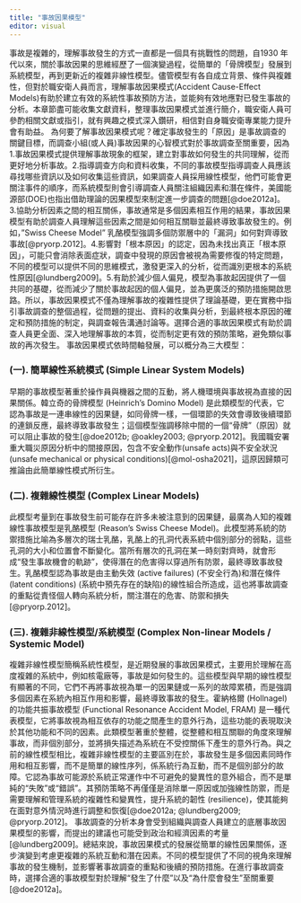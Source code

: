 ```yaml
---
title: "事故因果模型"
editor: visual
---
```


事故是複雜的，理解事故發生的方式一直都是一個具有挑戰性的問題，自1930 年代以來，關於事故因果的思維經歷了一個演變過程，從簡單的「骨牌模型」發展到系統模型，再到更新近的複雜非線性模型。儘管模型有各自成立背景、條件與複雜性，但對於職安衛人員而言，理解事故因果模式(Accident Cause-Effect Models)有助於建立有效的系統性事故預防方法，並能夠有效地應對已發生事故的分析。本章節盡可能收集文獻資料，整理事故因果模式並進行簡介，職安衛人員可參酌相關文獻或指引，就有興趣之模式深入鑽研，相信對自身職安衛專業能力提升會有助益。 為何要了解事故因果模式呢？確定事故發生的「原因」是事故調查的關鍵目標，而調查小組(或人員)事故因果的心智模式對於事故調查至關重要，因為1.事故因果模式提供理解事故現象的框架，建立對事故如何發生的共同理解，從而更好地分析事故。2.指導調查方向和資料收集，不同的事故模型指導調查人員應該尋找哪些資訊以及如何收集這些資訊，如果調查人員採用線性模型，他們可能會更關注事件的順序，而系統模型則會引導調查人員關注組織因素和潛在條件，美國能源部(DOE)也指出借助理論的因果模型來制定進一步調查的問題[@doe2012a]。3.協助分析因素之間的相互關係，事故通常是多個因素相互作用的結果，事故因果模型有助於調查人員理解這些因素之間是如何相互關聯並最終導致事故發生的。例如，”Swiss Cheese Model” 乳酪模型強調多個防禦層中的「漏洞」如何對齊導致事故[@pryorp.2012]。4.影響對「根本原因」的認定，因為未找出真正「根本原因」，可能只會消除表面症狀，調查中發現的原因會被視為需要修復的特定問題，不同的模型可以提供不同的思維模式，激發更深入的分析，從而識別更根本的系統性原因[@lundberg2009]。5.有助於減少個人偏見，模型為事故起因提供了一個共同的基礎，從而減少了關於事故起因的個人偏見，並為更廣泛的預防措施開啟思路。所以，事故因果模式不僅為理解事故的複雜性提供了理論基礎，更在實務中指引事故調查的整個過程，從問題的提出、資料的收集與分析，到最終根本原因的確定和預防措施的制定，與調查報告溝通討論等。選擇合適的事故因果模式有助於調查人員更全面、深入地理解事故的本質，從而制定更有效的預防策略，避免類似事故的再次發生。 事故因果模式依時間軸發展，可以概分為三大模型：

### (一). 簡單線性系統模式 (Simple Linear System Models)

早期的事故模型著重於操作員與機器之間的互動，將人機環境與事故視為直接的因果關係。韓立奇的骨牌模型 (Heinrich's Domino Model) 是此類模型的代表，它認為事故是一連串線性的因果鏈，如同骨牌一樣，一個環節的失效會導致後續環節的連鎖反應，最終導致事故發生；這個模型強調移除中間的一個“骨牌”（原因）就可以阻止事故的發生[@doe2012b; @oakley2003; @pryorp.2012]。我國職安署重大職災原因分析中的間接原因，包含不安全動作(unsafe acts)與不安全狀況(unsafe mechanical or physical conditions)[@mol-osha2021]，這原因歸類可推論由此簡單線性模式所衍生。

### (二). 複雜線性模型 (Complex Linear Models)

此模型考量到在事故發生前可能存在許多未被注意到的因果鏈，最廣為人知的複雜線性事故模型是乳酪模型 (Reason’s Swiss Cheese Model)。此模型將系統的防禦措施比喻為多層次的瑞士乳酪，乳酪上的孔洞代表系統中個別部分的弱點，這些孔洞的大小和位置會不斷變化。當所有層次的孔洞在某一時刻對齊時，就會形成“發生事故機會的軌跡”，使得潛在的危害得以穿過所有防禦，最終導致事故發生。乳酪模型認為事故是由主動失效 (active failures) (不安全行為)和潛在條件(latent conditions) (系統中預先存在的缺陷)的線性組合所造成，這也將事故調查的重點從責怪個人轉向系統分析，關注潛在的危害、防禦和損失[@pryorp.2012]。

### (三). 複雜非線性模型/系統模型 (Complex Non-linear Models / Systemic Model)

複雜非線性模型簡稱系統性模型，是近期發展的事故因果模式，主要用於理解在高度複雜的系統中，例如核電廠等，事故是如何發生的。這些模型與早期的線性模型有顯著的不同，它們不再將事故視為單一的因果鏈或一系列的故障累積，而是強調多個因素在系統內相互作用和影響，最終導致事故的發生。霍納格爾 (Hollnagel) 的功能共振事故模型 (Functional Resonance Accident Model, FRAM) 是一種代表模型，它將事故視為相互依存的功能之間產生的意外行為，這些功能的表現取決於其他功能和不同的因素。此類模型著重於整體，從整體和相互關聯的角度來理解事故，而非個別部分，並將損失描述為系統在不受控關係下產生的意外行為。與之前的線性模型相比，複雜非線性模型的主要區別在於，事故發生是多個因素同時作用和相互影響，而不是簡單的線性序列，係系統行為互動，而不是個別部分的故障。它認為事故可能源於系統正常運作中不可避免的變異性的意外組合，而不是單純的“失敗”或“錯誤”。其預防策略不再僅僅是消除單一原因或加強線性防禦，而是需要理解和管理系統的複雜性和變異性，提升系統的韌性 (resilience)，使其能夠在面對意外情況時進行調整和恢復[@doe2012a; @lundberg2009; @pryorp.2012]。 事故調查的分析本身會受到組織與調查人員建立的底層事故因果模型的影響，而提出的建議也可能受到政治和經濟因素的考量[@lundberg2009]。總結來說，事故因果模式的發展從簡單的線性因果關係，逐步演變到考慮更複雜的系統互動和潛在因素。不同的模型提供了不同的視角來理解事故的發生機制，並影響著事故調查的重點和後續的預防措施。在進行事故調查時，選擇合適的事故模型對於理解“發生了什麼”以及“為什麼會發生”至關重要[@doe2012a]。
